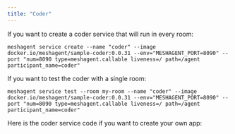 ```yaml
---
title: "Coder"
---
```


If you want to create a coder service that will run in every room:
```
meshagent service create --name "coder" --image docker.io/meshagent/sample-coder:0.0.31 --env="MESHAGENT_PORT=8090" --port "num=8090 type=meshagent.callable liveness=/ path=/agent participant_name=coder"
```

If you want to test the coder with a single room:
```
meshagent service test --room my-room --name "coder" --image docker.io/meshagent/sample-coder:0.0.31 --env="MESHAGENT_PORT=8090" --port "num=8090 type=meshagent.callable liveness=/ path=/agent participant_name=coder"
```

Here is the coder service code if you want to create your own app:

<CodeGroup>
    <Main />
</CodeGroup>
